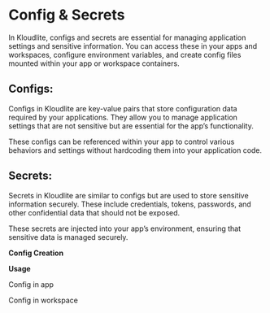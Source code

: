 
# Config & Secrets
	
In Kloudlite, configs and secrets are essential for managing application settings and sensitive information. You
can access these in your apps and workspaces, configure environment variables, and create config files mounted 
within your app or workspace containers.

## Configs:

Configs in Kloudlite are key-value pairs that store configuration data required by your applications. They allow you to manage 
application settings that are not sensitive but are essential for the app’s functionality.

These configs can be referenced within your app to control various behaviors and settings without hardcoding them into your 
application code.

## Secrets:

Secrets in Kloudlite are similar to configs but are used to store sensitive information securely. These include credentials, tokens, passwords, and other 
confidential data that should not be exposed.

These secrets are injected into your app’s environment, ensuring that sensitive data is managed securely.


**Config Creation**

<VideoPlayer src="/docs/environment/create-config.mp4"/>

**Usage**

Config in app

<VideoPlayer src="/docs/environment/use-config-in-app.mp4"/>


Config in workspace

<VideoPlayer src="/docs/environment/use-config-in-workspace.mp4"/>



